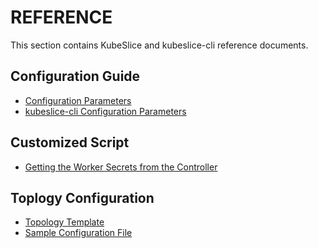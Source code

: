 # REFERENCE
This section contains KubeSlice and kubeslice-cli reference documents.

## Configuration Guide
- [Configuration Parameters](/versioned_docs/version-0.4.0/reference/configuration-parameters.mdx)
- [kubeslice-cli Configuration Parameters](/versioned_docs/version-0.4.0/reference/kubeslice-cli-configuration-parameters.mdx)

## Customized Script
- [Getting the Worker Secrets from the Controller](/versioned_docs/version-0.4.0/reference/script-to-get-the-secrets-of-the-worker-cluster.mdx)


## Toplogy Configuration
- [Topology Template](/versioned_docs/version-0.4.0/reference/topology-template.mdx)
- [Sample Configuration File](/versioned_docs/version-0.4.0/reference/sample-configuration-file.mdx)